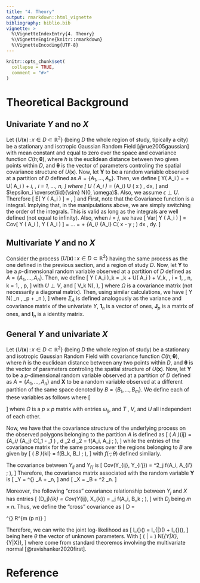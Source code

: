 ```yaml
---
title: "4. Theory"
output: rmarkdown::html_vignette
bibliography: biblio.bib
vignette: >
  %\VignetteIndexEntry{4. Theory}
  %\VignetteEngine{knitr::rmarkdown}
  %\VignetteEncoding{UTF-8}
---
```


```r
knitr::opts_chunk$set(
  collapse = TRUE,
  comment = "#>"
)
```

# Theoretical Background

## Univariate $Y$ and no $X$

Let $\{ U(\mathbf{x}) \,:\, x \in D \subset \mathbb{R}^2 \}$ (being $D$ the
whole region of study, tipically a city) be a stationary and isotropic Gaussian
Random Field [@rue2005gaussian] with mean constant and equal to zero over the
space and covariance function $C(h; \mathbf{\theta})$, where $h$ is the
euclidean distance between two given points within $D$, and $\mathbf{\theta}$ is
the vector of parameters controling the spatial covariance structure of
$U(\mathbf{x})$. Now, let $\mathbf{Y}$ to be a random variable observed at a
partition of $D$ defined as $A = \{A_1, \dots, A_n \}$. Then, we define
\[
Y( A_i ) = \alpha + U( A_i ) + \epsilon_i, \, i = 1, ..., n,
\]
where
\[
U ( A_i ) = \frac{ 1 }{ \lvert A_i \rvert } \int_{A_i} U ( x ) \, dx,
\]
and $\epsilon_i \overset{iid}{\sim} N(0, \omega)$. Also, we assume $\epsilon
\perp U$.  Therefore
\[
E[ Y ( A_i  )  ] = \alpha,
\]
and
\begin{align*}
Cov[ Y ( A_i ), Y ( A_j ) ] & = Cov[\alpha + U( A_i ) + \epsilon_i, \alpha + U(
A_j ) + \epsilon_j] \\
& = Cov[ U( A_i ), U( A_j ) ] 
= Cov \left[ \frac{1}{\lvert A_i \rvert} \int_{A_i} U ( x ) \, dx,
\frac{1}{\lvert A_j \rvert} \int_{A_j} U ( y ) \, dy \right] \\
& =
\frac{1}{\lvert A_i \rvert \lvert A_j \rvert} \int_{A_j} \int_{A_i}
Cov \left[ U ( x ),
U ( y )  \right]
\, dx \, dy \\
& = 
\frac{1}{\lvert A_i \rvert \lvert A_j \rvert} \int_{A_j} \int_{A_i}
C( \lVert x - y \rVert ; \theta) dx \, dy = f(A_i, A_j ; \theta).
\end{align*}
First, note that the Covariance function is a integral. Implying that, in the
manipulations above, we are simply switching the order of the integrals. This is
valid as long as the integrals are well defined (not equal to infinity). Also,
when $i = j$, we have
\[
Var[ Y ( A_i ) ] = Cov[ Y ( A_i ), Y ( A_i ) ] = ... = \omega + \frac{1}{\lvert
A_i \rvert \lvert A_i \rvert} \int_{A_i} \int_{A_i} C( \lVert x - y \rVert ;
\theta) dx \, dy.
\]

## Multivariate $Y$ and no $X$

Consider the process $\{ U(\mathbf{x}) \,:\, x \in D \subset \mathbb{R}^2 \}$
having the same process as the one defined in the previous section, and a region
of study $D$. Now, let $\mathbf{Y}$ to be a _p_-dimensional random variable
observed at a partition of $D$ defined as $A = \{A_1, \dots, A_n \}$. Then, we
define
\[
Y ( A_i )_k = \alpha_k + U( A_i ) + V_k, \, i = 1, \ldots, n, k = 1, \ldots, p,
\]
with $U \perp V$, and
\[
V_k \overset{iid}{\sim} N\left(\mathbf{0}, \Omega \right),
\]
where $\Omega$ is a covariance matrix (not necessarily a diagonal matrix).
Then, using similar calculations, we have
\[
Y \sim N( \mathbf{1}_n \otimes \mathbf{\alpha}, 
\mathbf{J}_p \otimes \Sigma{A} + \mathbf{I}_n \Omega \),
\]
where $\Sigma_{A}$ is defined analogously as the variance and covariance matrix
of the univariate $Y$, $\mathbf{1}_n$ is a vector of ones, $\mathbf{J}_p$ is a
matrix of ones, and $\mathbf{I}_n$ is a identity matrix.

## General $Y$ and univariate $X$

Let $\{ U(\mathbf{x}) \,:\, x \in D \subset \mathbb{R}^2 \}$ (being $D$ the
whole region of study) be a stationary and isotropic Gaussian Random Field with
covariance function $C(h; \mathbf{\theta})$, where $h$ is the euclidean distance
between any two points within $D$, and $\mathbf{\theta}$ is the vector of
parameters controling the spatial structure of $U(\mathbf{x})$. Now, let
$\mathbf{Y}$ to be a $p$-dimensional random variable observed at a partition of
$D$ defined as $A = \{A_1, \dots, A_n \}$ and $\mathbf{X}$ to be a random
variable observed at a different partition of the same space denoted by $B =
\{B_1, \dots, B_m \}$. We define each of these variables as follows
\begin{equation}
\label{eq:model_1}
\left \{
\begin{array}{l}
Y_{ij} = \alpha_j + \beta_j U( A_i ) + V_{ij}, \, i = 1, \dots, n; \, j = 1, \dots, p \\
X_{k} = \gamma + U( B_k ) + T_{k}, \, k = 1, \dots, m;
\end{array} \right.
\end{equation}
where
\[
\begin{array}{l}
U( A_i ) = \lvert A_i \rvert ^ {-1} \int_{A_i} U(\mathbf{s}) \, d \mathbf{s} \\
U( B_k ) = \lvert B_k \rvert ^ {-1} \int_{B_k} U(\mathbf{s}) \, d \mathbf{s} \\
V_{i} = (V_{i1}, \dots, V_{ip})' \overset{iid}{\sim} N(\mathbf{0}, \Omega) \\
T_{k} = \overset{iid}{\sim} N(\mathbf{0}, \tau^2) \\
T_{ij} \perp V_{kl} , \quad T_{ij} \perp U, \quad V_{kl} \perp U,
\end{array}
\]
where $\Omega$ is a $p \times p$ matrix with entries $\omega_{ij}$, and $T$ ,
$V$, and $U$ all independent of each other.

Now, we have that the covariance structure of the underlying process on the
observed polygons belonging to the partition $A$ is defined as
\[
( \Sigma_A )_{ij} = \frac{1}{\lvert A_i \rvert \lvert A_j \rvert} \int_{A_i}
\int_{A_j} C(\Vert \mathbf{s}_1 - \mathbf{s}_1 \Vert) \, d \mathbf{s}_2 d
\mathbf{s}_2 = f(A_i, A_j ; \theta),
\]
while the entries of the covariance matrix for the same process over the regions
belonging to $B$ are given by
\[
( \Sigma_B )_{kl} =  f(B_k, B_l ; \theta),
\]
with $f( \cdot ; \theta)$ defined similarly.

The covariance between $Y_{ij}$ and $Y_{i'j}$ is
\[
Cov(Y_{ij}, Y_{i'j}) = \beta^2_j f(A_i, A_{i'} ; \theta),
\]
Therefore, the covariance matrix associated with the random variable $\mathbf{Y}$ is
\[
\Sigma_Y = \mathbf{\beta} \mathbf{\beta}^{\top} \otimes \Sigma_A +
\Omega \otimes \mathbf{I}_n,
\]
and
\[
\Sigma_X = \Sigma_B + \tau^2 \cdot \mathbf{I}_n.
\]

Moreover, the following "cross" covariance relationship between $Y_{j}$ and
$X$ has entries
\[
(D_j)_{ik} = Cov(Y_{ij}, X_{k}) = \beta_j f(A_i, B_k ; \theta),
\]
with $D_j$ being $m \times n$.
Thus, we define the "cross" covariance as
\[
D = \begin{pmatrix}
D_1 & \cdots & D_p
\end{pmatrix}^{\top} \in R^{m \times (p \cdot n)}
\]

Therefore, we can write the joint log-likelihood as
\[
l_{\mathbf{Y}\mathbf{X}}(\theta) = 
l_{\mathbf{Y}|\mathbf{X}}(\theta) +
l_{\mathbf{X}}(\theta),
\]
being here $\theta$ the vector of unknown parameters. With
\[
(\mathbf{Y} | \mathbf{X} = \mathbf{x}) \sim N(\mu_{Y|X}, \Sigma_{Y|X}),
\]
where
\begin{align*}
& \mu_{Y|X} = \mathbf{1}_n \otimes \mathbf{\alpha} + 
D^{\top} \Sigma^{-1}_X ( \mathbf{x} - \gamma \cdot \mathbf{1}_m) \\
& \Sigma_{Y|X} = \Sigma_Y - D^{\top} \Sigma^{-1}_X D,
\end{align*}
come from standard theoremos involving the multivariate normal
[@ravishanker2020first].

# Reference
